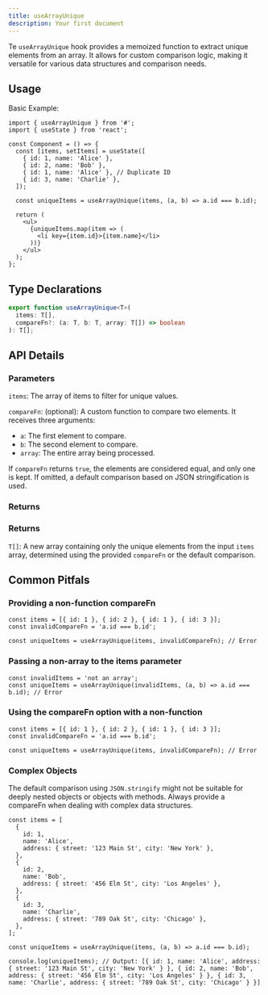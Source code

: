 ```yaml
---
title: useArrayUnique
description: Your first document
---
```


Te `useArrayUnique` hook provides a memoized function to extract unique elements from an array. It allows for custom comparison logic, making it versatile for various data structures and comparison needs.

## Usage

Basic Example:

```tsx
import { useArrayUnique } from '#';
import { useState } from 'react';

const Component = () => {
  const [items, setItems] = useState([
    { id: 1, name: 'Alice' },
    { id: 2, name: 'Bob' },
    { id: 1, name: 'Alice' }, // Duplicate ID
    { id: 3, name: 'Charlie' },
  ]);

  const uniqueItems = useArrayUnique(items, (a, b) => a.id === b.id);

  return (
    <ul>
      {uniqueItems.map(item => (
        <li key={item.id}>{item.name}</li>
      ))}
    </ul>
  );
};
```

## Type Declarations

```typescript
export function useArrayUnique<T>(
  items: T[],
  compareFn?: (a: T, b: T, array: T[]) => boolean
): T[];
```

## API Details

### Parameters

`items`: The array of items to filter for unique values.

`compareFn`: (optional): A custom function to compare two elements. It receives three arguments:

- `a`: The first element to compare.
- `b`: The second element to compare.
- `array`: The entire array being processed.

If `compareFn` returns `true`, the elements are considered equal, and only one is kept. If omitted, a default comparison based on JSON stringification is used.

### Returns

### Returns

`T[]`: A new array containing only the unique elements from the input `items` array, determined using the provided `compareFn` or the default comparison.

## Common Pitfals

### Providing a non-function compareFn

```tsx
const items = [{ id: 1 }, { id: 2 }, { id: 1 }, { id: 3 }];
const invalidCompareFn = 'a.id === b.id';

const uniqueItems = useArrayUnique(items, invalidCompareFn); // Error
```

### Passing a non-array to the items parameter

```tsx
const invalidItems = 'not an array';
const uniqueItems = useArrayUnique(invalidItems, (a, b) => a.id === b.id); // Error
```

### Using the compareFn option with a non-function

```tsx
const items = [{ id: 1 }, { id: 2 }, { id: 1 }, { id: 3 }];
const invalidCompareFn = 'a.id === b.id';

const uniqueItems = useArrayUnique(items, invalidCompareFn); // Error
```

### Complex Objects

The default comparison using `JSON.stringify` might not be suitable for deeply nested objects or objects with methods. Always provide a compareFn when dealing with complex data structures.

```tsx
const items = [
  {
    id: 1,
    name: 'Alice',
    address: { street: '123 Main St', city: 'New York' },
  },
  {
    id: 2,
    name: 'Bob',
    address: { street: '456 Elm St', city: 'Los Angeles' },
  },
  {
    id: 3,
    name: 'Charlie',
    address: { street: '789 Oak St', city: 'Chicago' },
  },
];

const uniqueItems = useArrayUnique(items, (a, b) => a.id === b.id);

console.log(uniqueItems); // Output: [{ id: 1, name: 'Alice', address: { street: '123 Main St', city: 'New York' } }, { id: 2, name: 'Bob', address: { street: '456 Elm St', city: 'Los Angeles' } }, { id: 3, name: 'Charlie', address: { street: '789 Oak St', city: 'Chicago' } }]
```
